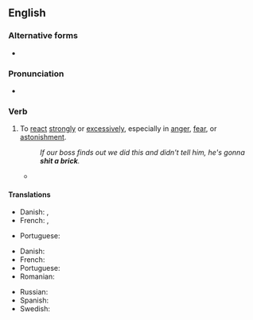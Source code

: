 ==English==

===Alternative forms===
* {{l|en|shit bricks}}

===Pronunciation===
* {{audio|en|En-au-shit a brick.ogg|Audio (AU)}}

===Verb===
{{en-verb|shits a brick|shitting a brick|shit a brick|past2=shat a brick|past3=shitted a brick|past_ptc2=shitted a brick|past_ptc3=shat a brick}}

# {{lb|en|idiomatic|vulgar}} To [[react]] [[strongly]] or [[excessively]], especially in [[anger]], [[fear]], or [[astonishment]].
#: ''If our boss finds out we did this and didn't tell him, he's gonna '''shit a brick'''.''
#* {{quote-book|en|year=1997|author=Kurt Vonnegut|title=[[:w:Timequake|Timequake]]|passage=She was thunderstruck when she came face to face with the tomb of Sir Isaac Newton. At her age, and in that same place, my big brother Bernie, a born scientist who can't draw or paint for sour apples, would have '''shit an even bigger brick'''.}}

====Translations====
{{trans-top|To react strongly in anger}}
* Danish: {{t|da|gå amok|lit=walk amok}}, {{t|da|flippe ud}}
* French: {{t+|fr|chier une pendule}} {{qualifier|to shit a clock}}, {{t+|fr|péter un plomb}}
{{trans-mid}}
* Portuguese: {{t|pt|ficar puto da cara}}
{{trans-bottom}}

{{trans-top|To react strongly in fear}}
* Danish: {{t|da|skide i bukserne|lit=shit in the pants}}
* French: {{t+|fr|chier dans son froc}} {{qualifier|to shit in one's pants}}
* Portuguese: {{t|pt|se cagar de medo}}
* Romanian: {{t|ro|a se căca pe el de frică}}
{{trans-mid}}
* Russian: {{t+|ru|обосра́ться кирпичами}}
* Spanish: {{t|es|cagarse de miedo}}
* Swedish: {{t|sv|skita knäck}}
{{trans-bottom}}